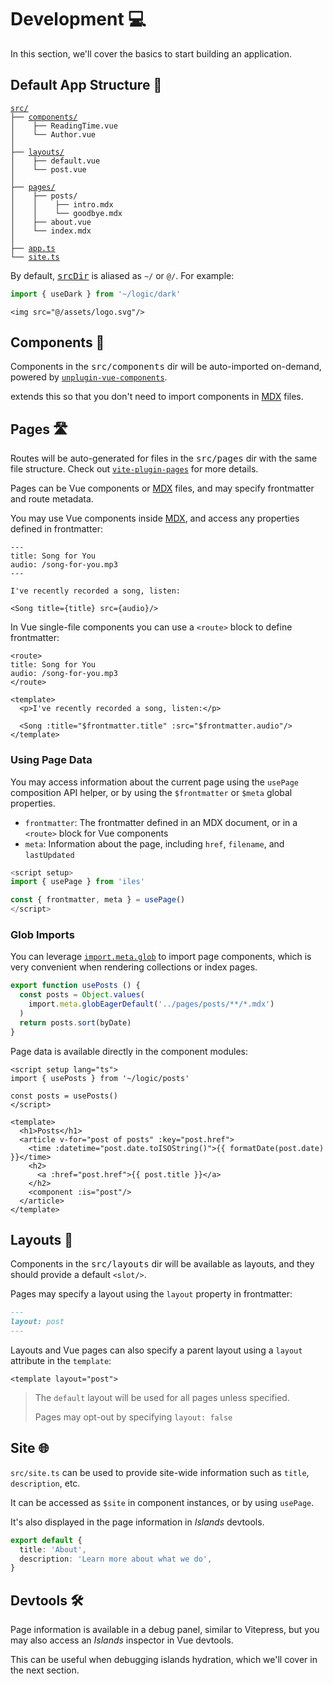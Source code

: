 [srcDir]: /config#srcDir
[devtools1]: https://user-images.githubusercontent.com/1158253/133314267-f0ba784c-ff64-4ee8-b2bf-97ecffc2facd.jpg
[devtools2]: https://user-images.githubusercontent.com/1158253/133314279-1edc22d1-3ffb-414e-b994-212cb316593b.jpg
[MDX]: https://mdxjs.com/
[glob]: https://vitejs.dev/guide/features.html#glob-import

# Development 💻

In this section, we'll cover the basics to start building an <Iles/> application.

## Default App Structure 📂

<pre class="code">
<code><kbd class="-ml-2"><a href="/config#srcDir">src/</a></kbd>
├── <kbd><a href="#components">components/</a></kbd>
│    ├── ReadingTime.vue
│    └── Author.vue
│
├── <kbd><a href="#layouts">layouts/</a></kbd>
│    ├── default.vue
│    └── post.vue
│
├── <kbd><a href="#pages">pages/</a></kbd>
│    ├── posts/
│    │    ├── intro.mdx
│    │    └── goodbye.mdx
│    ├── about.vue
│    └── index.mdx
│
├── <kbd><a href="/config#your-app">app.ts</a></kbd>
└── <kbd><a href="#site">site.ts</a></kbd></code>
</pre>

By default, <kbd>[srcDir]</kbd> is aliased as `~/` or `@/`. For example:

```ts
import { useDark } from '~/logic/dark'
```

```vue
<img src="@/assets/logo.svg"/>
```

## Components 🧱

Components in the <kbd>src/components</kbd> dir will be auto-imported on-demand, powered by [`unplugin-vue-components`](https://github.com/antfu/unplugin-vue-components).

<Iles/> extends this so that you don't need to import components in [MDX] files.

## Pages 🛣

Routes will be auto-generated for files in the <kbd>src/pages</kbd> dir with the same file structure.
Check out [`vite-plugin-pages`](https://github.com/hannoeru/vite-plugin-pages) for more details.

Pages can be Vue components or [MDX] files, and may specify frontmatter and route metadata.

You may use Vue components inside [MDX], and access any properties defined in frontmatter:

```mdx
---
title: Song for You
audio: /song-for-you.mp3
---

I've recently recorded a song, listen:

<Song title={title} src={audio}/>
```

In Vue single-file components you can use a `<route>` block to define frontmatter:

```vue
<route>
title: Song for You
audio: /song-for-you.mp3
</route>

<template>
  <p>I've recently recorded a song, listen:</p>

  <Song :title="$frontmatter.title" :src="$frontmatter.audio"/>
</template>
```

### Using Page Data

You may access information about the current page using the `usePage` composition API helper, or by using the  `$frontmatter` or `$meta` global properties.

- `frontmatter`: The frontmatter defined in an MDX document, or in a `<route>` block for Vue components
- `meta`: Information about the page, including `href`, `filename`, and `lastUpdated`

```ts
<script setup>
import { usePage } from 'iles'

const { frontmatter, meta } = usePage()
</script>
```

### Glob Imports

You can leverage [`import.meta.glob`][glob] to import page components, which is
very convenient when rendering collections or index pages.

```ts
export function usePosts () {
  const posts = Object.values(
    import.meta.globEagerDefault('../pages/posts/**/*.mdx')
  )
  return posts.sort(byDate)
}
```

Page data is available directly in the component modules:

```vue
<script setup lang="ts">
import { usePosts } from '~/logic/posts'

const posts = usePosts()
</script>

<template>
  <h1>Posts</h1>
  <article v-for="post of posts" :key="post.href">
    <time :datetime="post.date.toISOString()">{{ formatDate(post.date) }}</time>
    <h2>
      <a :href="post.href">{{ post.title }}</a>
    </h2>
    <component :is="post"/>
  </article>
</template>
```

## Layouts 📐

Components in the <kbd>src/layouts</kbd> dir will be available as layouts, and they should provide a default `<slot/>`.

Pages may specify a layout using the `layout` property in frontmatter:

```md
---
layout: post
---
```

Layouts and Vue pages can also specify a parent layout using a `layout` attribute in the `template`:

```vue
<template layout="post">
```

> The `default` layout will be used for all pages unless specified.
>
> Pages may opt-out by specifying `layout: false`

## Site 🌐

`src/site.ts` can be used to provide site-wide information such as `title`, `description`, etc.

It can be accessed as `$site` in component instances, or by using `usePage`.

It's also displayed in the page information in _Islands_ devtools.

```ts
export default {
  title: 'About',
  description: 'Learn more about what we do',
}
```

## Devtools 🛠

Page information is available in a debug panel, similar to Vitepress, but you may also access an _Islands_ inspector in Vue devtools.

This can be useful when debugging islands hydration, which we'll cover in the next section.
